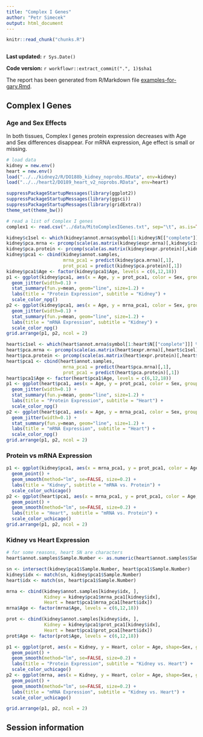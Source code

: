 ```yaml
---
title: "Complex I Genes"
author: "Petr Simecek"
output: html_document
---
```


```r
knitr::read_chunk("chunks.R")
```

```r
```

**Last updated:** `r Sys.Date()`

**Code version:** `r workflowr::extract_commit(".", 1)$sha1`

The report has been generated from R/Markdown file [examples-for-gary.Rmd](https://github.com/simecek/TheAgingProteome/blob/master/analysis/examples-for-gary.Rmd).

## Complex I Genes

### Age and Sex Effects 

In both tissues, Complex I genes protein expression decreases with Age and Sex differences disappear. For mRNA expression, Age effect is small or missing.

```r
# load data
kidney = new.env()
heart = new.env()
load("../../kidney2/R/DO188b_kidney_noprobs.RData", env=kidney)
load("../../heart2/DO189_heart_v2_noprobs.RData", env=heart)

suppressPackageStartupMessages(library(ggplot2))
suppressPackageStartupMessages(library(ggsci))
suppressPackageStartupMessages(library(gridExtra))
theme_set(theme_bw())

# read a list of Complex I genes
complex1 <- read.csv("../data/MitoComplexIGenes.txt", sep="\t", as.is=TRUE)

kidney$c1sel <- which(kidney$annot.mrna$symbol[1:kidney$N[["complete"]]] %in% complex1$Symbol)
kidney$pca.mrna <- prcomp(scale(as.matrix(kidney$expr.mrna)[,kidney$c1sel]))
kidney$pca.protein <- prcomp(scale(as.matrix(kidney$expr.protein)[,kidney$c1sel]))
kidney$pca1 <- cbind(kidney$annot.samples, 
                     mrna_pca1 = predict(kidney$pca.mrna)[,1],
                     prot_pca1 = predict(kidney$pca.protein)[,1])
kidney$pca1$Age <- factor(kidney$pca1$Age, levels = c(6,12,18))
p1 <- ggplot(kidney$pca1, aes(x = Age, y = prot_pca1, color = Sex, group=Sex)) +
  geom_jitter(width=0.1) +
  stat_summary(fun.y=mean, geom="line", size=1.2) +
  labs(title = "Protein Expression", subtitle = "Kidney") +
  scale_color_npg()
p2 <- ggplot(kidney$pca1, aes(x = Age, y = mrna_pca1, color = Sex, group=Sex)) +
  geom_jitter(width=0.1) +
  stat_summary(fun.y=mean, geom="line", size=1.2) +
  labs(title = "mRNA Expression", subtitle = "Kidney") +
  scale_color_npg()
grid.arrange(p1, p2, ncol = 2)
```

```r
heart$c1sel <- which(heart$annot.mrna$symbol[1:heart$N[["complete"]]] %in% complex1$Symbol)
heart$pca.mrna <- prcomp(scale(as.matrix(heart$expr.mrna)[,heart$c1sel]))
heart$pca.protein <- prcomp(scale(as.matrix(heart$expr.protein)[,heart$c1sel]))
heart$pca1 <- cbind(heart$annot.samples, 
                     mrna_pca1 = predict(heart$pca.mrna)[,1],
                     prot_pca1 = predict(heart$pca.protein)[,1])
heart$pca1$Age <- factor(heart$pca1$Age, levels = c(6,12,18))
p1 <- ggplot(heart$pca1, aes(x = Age, y = prot_pca1, color = Sex, group=Sex)) +
  geom_jitter(width=0.1) +
  stat_summary(fun.y=mean, geom="line", size=1.2) +
  labs(title = "Protein Expression", subtitle = "Heart") +
  scale_color_npg()
p2 <- ggplot(heart$pca1, aes(x = Age, y = mrna_pca1, color = Sex, group=Sex)) +
  geom_jitter(width=0.1) +
  stat_summary(fun.y=mean, geom="line", size=1.2) +
  labs(title = "mRNA Expression", subtitle = "Heart") +
  scale_color_npg()
grid.arrange(p1, p2, ncol = 2)
```

### Protein vs mRNA Expression
```r
p1 <- ggplot(kidney$pca1, aes(x = mrna_pca1, y = prot_pca1, color = Age, shape=Sex, group=Age)) +
  geom_point() +
  geom_smooth(method="lm", se=FALSE, size=0.2) +
  labs(title = "Kidney", subtitle = "mRNA vs. Protein") +
  scale_color_uchicago()
p2 <- ggplot(heart$pca1, aes(x = mrna_pca1, y = prot_pca1, color = Age, shape=Sex, group=Age)) +
  geom_point() +
  geom_smooth(method="lm", se=FALSE, size=0.2) +
  labs(title = "Heart", subtitle = "mRNA vs. Protein") +
  scale_color_uchicago()
grid.arrange(p1, p2, ncol = 2)
```

### Kidney vs Heart Expression
```r
# for some reasons, heart SN are characters
heart$annot.samples$Sample.Number <- as.numeric(heart$annot.samples$Sample.Number)

sn <- intersect(kidney$pca1$Sample.Number, heart$pca1$Sample.Number)
kidney$idx <- match(sn, kidney$pca1$Sample.Number)
heart$idx <- match(sn, heart$pca1$Sample.Number)

mrna <- cbind(kidney$annot.samples[kidney$idx, ], 
              Kidney = kidney$pca1$mrna_pca1[kidney$idx],
              Heart = heart$pca1$mrna_pca1[heart$idx])
mrna$Age <- factor(mrna$Age, levels = c(6,12,18))

prot <- cbind(kidney$annot.samples[kidney$idx, ], 
              Kidney = kidney$pca1$prot_pca1[kidney$idx],
              Heart = heart$pca1$prot_pca1[heart$idx])
prot$Age <- factor(prot$Age, levels = c(6,12,18))

p1 <- ggplot(prot, aes(x = Kidney, y = Heart, color = Age, shape=Sex, group=Age)) +
  geom_point() +
  geom_smooth(method="lm", se=FALSE, size=0.2) +
  labs(title = "Protein Expression", subtitle = "Kidney vs. Heart") +
  scale_color_uchicago()
p2 <- ggplot(mrna, aes(x = Kidney, y = Heart, color = Age, shape=Sex, group=Age)) +
  geom_point() +
  geom_smooth(method="lm", se=FALSE, size=0.2) +
  labs(title = "mRNA Expression", subtitle = "Kidney vs. Heart") +
  scale_color_uchicago()

grid.arrange(p1, p2, ncol = 2)
```


## Session information

<!-- Insert the session information into the document -->
```r
```
